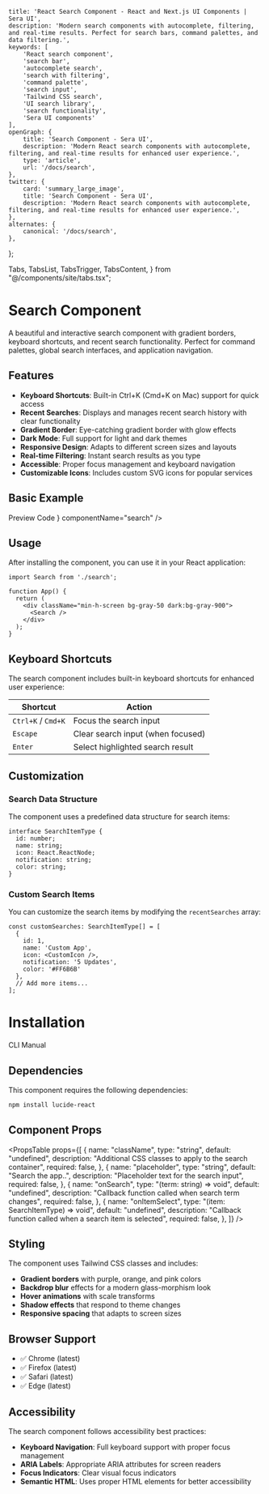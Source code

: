     title: 'React Search Component - React and Next.js UI Components | Sera UI',
    description: 'Modern search components with autocomplete, filtering, and real-time results. Perfect for search bars, command palettes, and data filtering.',
    keywords: [
        'React search component',
        'search bar',
        'autocomplete search',
        'search with filtering',
        'command palette',
        'search input',
        'Tailwind CSS search',
        'UI search library',
        'search functionality',
        'Sera UI components'
    ],
    openGraph: {
        title: 'Search Component - Sera UI',
        description: 'Modern React search components with autocomplete, filtering, and real-time results for enhanced user experience.',
        type: 'article',
        url: '/docs/search',
    },
    twitter: {
        card: 'summary_large_image',
        title: 'Search Component - Sera UI',
        description: 'Modern React search components with autocomplete, filtering, and real-time results for enhanced user experience.',
    },
    alternates: {
        canonical: '/docs/search',
    },
};

  Tabs,
  TabsList,
  TabsTrigger,
  TabsContent,
} from "@/components/site/tabs.tsx";


# Search Component <AI dir="left"/>


A beautiful and interactive search component with gradient borders, keyboard shortcuts, and recent search functionality. Perfect for command palettes, global search interfaces, and application navigation.

## Features

- **Keyboard Shortcuts**: Built-in Ctrl+K (Cmd+K on Mac) support for quick access
- **Recent Searches**: Displays and manages recent search history with clear functionality
- **Gradient Border**: Eye-catching gradient border with glow effects
- **Dark Mode**: Full support for light and dark themes
- **Responsive Design**: Adapts to different screen sizes and layouts
- **Real-time Filtering**: Instant search results as you type
- **Accessible**: Proper focus management and keyboard navigation
- **Customizable Icons**: Includes custom SVG icons for popular services

## Basic Example

<Tabs defaultValue="preview" className="">
  <TabsList>
    <TabsTrigger value="preview">Preview</TabsTrigger>
    <TabsTrigger value="code">Code</TabsTrigger>
  </TabsList>
  <TabsContent value="preview">
    <ComponentRenderer component={<Search />} componentName="search" />
  </TabsContent>
  <TabsContent value="code">
    <CodeBlock filePath="src/app/docs/search/search.tsx" />
  </TabsContent>
</Tabs>

## Usage

After installing the component, you can use it in your React application:

```tsx
import Search from './search';

function App() {
  return (
    <div className="min-h-screen bg-gray-50 dark:bg-gray-900">
      <Search />
    </div>
  );
}
```

## Keyboard Shortcuts

The search component includes built-in keyboard shortcuts for enhanced user experience:

| Shortcut | Action |
|----------|--------|
| `Ctrl+K` / `Cmd+K` | Focus the search input |
| `Escape` | Clear search input (when focused) |
| `Enter` | Select highlighted search result |

## Customization

### Search Data Structure

The component uses a predefined data structure for search items:

```tsx
interface SearchItemType {
  id: number;
  name: string;
  icon: React.ReactNode;
  notification: string;
  color: string;
}
```

### Custom Search Items

You can customize the search items by modifying the `recentSearches` array:

```tsx
const customSearches: SearchItemType[] = [
  {
    id: 1,
    name: 'Custom App',
    icon: <CustomIcon />,
    notification: '5 Updates',
    color: '#FF6B6B'
  },
  // Add more items...
];
```

# Installation

<Tabs defaultValue="cli" className="">
  <TabsList>
    <TabsTrigger value="cli">CLI</TabsTrigger>
    <TabsTrigger value="manual">Manual</TabsTrigger>
  </TabsList>
  <TabsContent value="cli">
    <Cli command={`add search.json`} />
  </TabsContent>

  <TabsContent value="manual">
    <CodeBlock filePath="src/app/docs/search/search.tsx" />
  </TabsContent>
</Tabs>

## Dependencies

This component requires the following dependencies:

```bash
npm install lucide-react
```

## Component Props

<PropsTable
  props={[
    {
      name: "className",
      type: "string",
      default: "undefined",
      description: "Additional CSS classes to apply to the search container",
      required: false,
    },
    {
      name: "placeholder",
      type: "string",
      default: "Search the app..",
      description: "Placeholder text for the search input",
      required: false,
    },
    {
      name: "onSearch",
      type: "(term: string) => void",
      default: "undefined",
      description: "Callback function called when search term changes",
      required: false,
    },
    {
      name: "onItemSelect",
      type: "(item: SearchItemType) => void",
      default: "undefined",
      description: "Callback function called when a search item is selected",
      required: false,
    },
  ]}
/>

## Styling

The component uses Tailwind CSS classes and includes:

- **Gradient borders** with purple, orange, and pink colors
- **Backdrop blur** effects for a modern glass-morphism look
- **Hover animations** with scale transforms
- **Shadow effects** that respond to theme changes
- **Responsive spacing** that adapts to screen sizes

## Browser Support

- ✅ Chrome (latest)
- ✅ Firefox (latest)
- ✅ Safari (latest)
- ✅ Edge (latest)

## Accessibility

The search component follows accessibility best practices:

- **Keyboard Navigation**: Full keyboard support with proper focus management
- **ARIA Labels**: Appropriate ARIA attributes for screen readers
- **Focus Indicators**: Clear visual focus indicators
- **Semantic HTML**: Uses proper HTML elements for better accessibility
